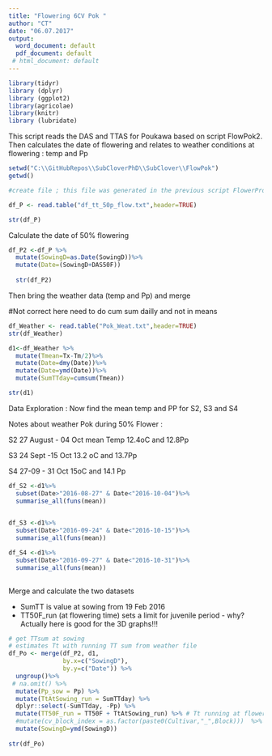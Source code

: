 ```yaml
---
title: "Flowering 6CV Pok "
author: "CT"
date: "06.07.2017"
output: 
  word_document: default
  pdf_document: default
 # html_document: default
---
```


```r
library(tidyr)
library (dplyr)
library (ggplot2)
library(agricolae)
library(knitr)
library (lubridate)
```
This script reads the DAS and TTAS for Poukawa based on script FlowPok2. Then calculates the date of flowering and relates to weather conditions at flowering : temp and Pp 


```r
setwd("C:\\GitHubRepos\\SubCloverPhD\\SubClover\\FlowPok")
getwd()

#create file ; this file was generated in the previous script FlowerProject2

df_P <- read.table("df_tt_50p_flow.txt",header=TRUE)

str(df_P)


```
Calculate the date of 50% flowering 

```r
df_P2 <-df_P %>%
  mutate(SowingD=as.Date(SowingD))%>%
  mutate(Date=(SowingD+DAS50F))
  
  str(df_P2)
```

Then bring the weather data (temp and Pp) and merge 

#Not correct here need to do cum sum dailly and not in means 

```r
df_Weather <- read.table("Pok_Weat.txt",header=TRUE)
str(df_Weather)

d1<-df_Weather %>%
  mutate(Tmean=Tx-Tm/2)%>%
  mutate(Date=dmy(Date))%>%
  mutate(Date=ymd(Date))%>%
  mutate(SumTTday=cumsum(Tmean))

str(d1)

```

Data Exploration : Now find the mean temp and PP for S2, S3 and S4


Notes about weather Pok during 50% Flower :

S2 27 August - 04 Oct mean Temp 12.4oC and 12.8Pp 

S3 24 Sept -15 Oct 13.2 oC and 13.7Pp

S4 27-09 - 31 Oct 15oC and 14.1 Pp

```r

df_S2 <-d1%>%
  subset(Date>"2016-08-27" & Date<"2016-10-04")%>%
  summarise_all(funs(mean))
  

df_S3 <-d1%>%
  subset(Date>"2016-09-24" & Date<"2016-10-15")%>%
  summarise_all(funs(mean))

df_S4 <-d1%>%
  subset(Date>"2016-09-27" & Date<"2016-10-31")%>%
  summarise_all(funs(mean))
  
```

Merge and calculate the two datasets 

- SumTT is value at sowing from 19 Feb 2016 
- TT50F_run (at flowering time) sets a limit for juvenile period - why? 
Actually here is good for the 3D graphs!!! 

```r
# get TTsum at sowing
# estimates Tt with running TT sum from weather file
df_Po <- merge(df_P2, d1,
               by.x=c("SowingD"), 
               by.y=c("Date")) %>%
  ungroup()%>%
 # na.omit() %>%
  mutate(Pp_sow = Pp) %>%
  mutate(TtAtSowing_run = SumTTday) %>%
  dplyr::select(-SumTTday, -Pp) %>%
  mutate(TT50F_run = TT50F + TtAtSowing_run) %>% # Tt running at flowering
  #mutate(cv_block_index = as.factor(paste0(Cultivar,"_",Block)))  %>%
  mutate(SowingD=ymd(SowingD))
 
str(df_Po)

```

